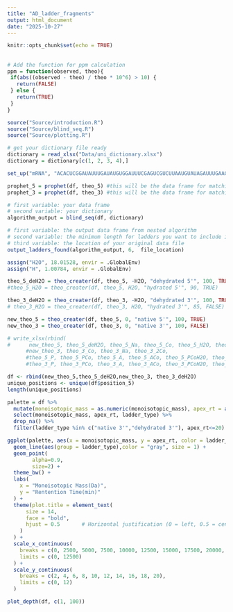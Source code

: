 ```yaml
---
title: "AD_ladder_fragments"
output: html_document
date: "2025-10-27"
---
```


```r
knitr::opts_chunk$set(echo = TRUE)
```

## 
```r
# Add the function for ppm calculation
ppm = function(observed, theo){
 if(abs((observed - theo) / theo * 10^6) > 10) {
   return(FALSE)
 } else {
   return(TRUE)
 }
}

source("Source/introduction.R")
source("Source/blind_seq.R")
source("Source/plotting.R")

# get your dictionary file ready
dictionary = read_xlsx("Data/uni_dictionary.xlsx")
dictionary = dictionary[c(1, 2, 3, 4),]

set_up("mRNA", "ACACUCGGAUAUUUGAUAUGUGGAUUUCGAGUCGUCUUAAUGUAUAGAUUUGAAGAGGAGCUGUUUUUACGAUCCCUUCAGGAUU", "Data/Enzyme_AD/FlucmRNA_NIST_MazF1FA20min_T01_251023_SG_xiaohong_new.xlsx", "peptide", 330000, 0, 21)
```

```r
prophet_5 = prophet(df, theo_5) #this will be the data frame for matching result, name it whatever you want
prophet_3 = prophet(df, theo_3) #this will be the data frame for matching result, name it whatever you want

# first variable: your data frame
# second variable: your dictionary
algorithm_output = blind_seq(df, dictionary)

# first variable: the output data frame from nested algorithm
# second variable: the minimum length for ladders you want to include in your result file
# third variable: the location of your original data file
output_ladders_found(algorithm_output, 6,  file_location)
```

```r
assign("H2O", 18.01528, envir = .GlobalEnv)
assign("H", 1.00784, envir = .GlobalEnv)

theo_5_deH2O = theo_creater(df, theo_5, -H2O, "dehydrated 5'", 100, TRUE)
#theo_5_H2O = theo_creater(df, theo_5, H2O, "hydrated 5'", 90, TRUE)

theo_3_deH2O = theo_creater(df, theo_3, -H2O, "dehydrated 3'", 100, TRUE)
# theo_3_H2O = theo_creater(df, theo_3, H2O, "hydrated 3'", 85, FALSE)

new_theo_5 = theo_creater(df, theo_5, 0, "native 5'", 100, TRUE)
new_theo_3 = theo_creater(df, theo_3, 0, "native 3'", 100, FALSE)

# write_xlsx(rbind(
#      new_theo_5, theo_5_deH2O, theo_5_Na, theo_5_Co, theo_5_H2O, theo_5_K), "Sec_May_all_layers.xlsx")#\theo_5_2Co, 
      #new_theo_3, theo_3_Co, theo_3_Na, theo_3_2Co,
      #theo_5_P, theo_5_PCo, theo_5_A, theo_5_ACo, theo_5_PCoH2O, theo_5_PH2O,
      #theo_3_P, theo_3_PCo, theo_3_A, theo_3_ACo, theo_3_PCoH2O, theo_3_PH2O), "Sec_May_all_layers.xlsx")
```

```r
df <- rbind(new_theo_5,theo_5_deH2O,new_theo_3, theo_3_deH2O)
unique_positions <- unique(df$position_5)
length(unique_positions)
```

```r
palette = df %>% 
  mutate(monoisotopic_mass = as.numeric(monoisotopic_mass), apex_rt = as.numeric(apex_rt)) %>% 
  select(monoisotopic_mass, apex_rt, ladder_type) %>% 
  drop_na() %>% 
  filter(ladder_type %in% c("native 3'","dehydrated 3'"), apex_rt<=20)

ggplot(palette, aes(x = monoisotopic_mass, y = apex_rt, color = ladder_type)) +
  geom_line(aes(group = ladder_type),color = "gray", size = 1) +
  geom_point(
        alpha=0.9,
        size=2) +
  theme_bw() +
  labs(
    x = "Monoisotopic Mass(Da)",
    y = "Rentention Time(min)"
  ) +
  theme(plot.title = element_text(
      size = 14,        
      face = "bold",    
      hjust = 0.5       # Horizontal justification (0 = left, 0.5 = center, 1 = right)
    )
  ) +
  scale_x_continuous(
    breaks = c(0, 2500, 5000, 7500, 10000, 12500, 15000, 17500, 20000, 22500,25000),
    limits = c(0, 12500)
  ) +
  scale_y_continuous(
    breaks = c(2, 4, 6, 8, 10, 12, 14, 16, 18, 20),
    limits = c(0, 12)
  )
```

```r
plot_depth(df, c(1, 100))
```
